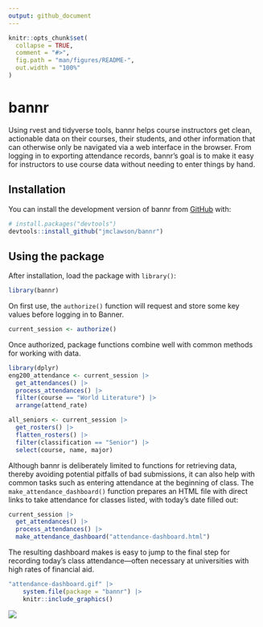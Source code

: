 ```yaml
---
output: github_document
---
```


<!-- README.md is generated from README.Rmd. Please edit that file -->

```r
knitr::opts_chunk$set(
  collapse = TRUE,
  comment = "#>",
  fig.path = "man/figures/README-",
  out.width = "100%"
)
```

# bannr

<!-- badges: start -->
<!-- badges: end -->

Using rvest and tidyverse tools, bannr helps course instructors get clean, actionable data on their courses, their students, and other information that can otherwise only be navigated via a web interface in the browser. From logging in to exporting attendance records, bannr's goal is to make it easy for instructors to use course data without needing to enter things by hand.

## Installation

You can install the development version of bannr from [GitHub](https://github.com/) with:

``` r
# install.packages("devtools")
devtools::install_github("jmclawson/bannr")
```

## Using the package

After installation, load the package with `library()`:

```r
library(bannr)
```

On first use, the `authorize()` function will request and store some key values before logging in to Banner.

```r
current_session <- authorize()
```

Once authorized, package functions combine well with common methods for working with data.

```r
library(dplyr)
eng200_attendance <- current_session |> 
  get_attendances() |>
  process_attendances() |> 
  filter(course == "World Literature") |> 
  arrange(attend_rate)

all_seniors <- current_session |> 
  get_rosters() |> 
  flatten_rosters() |> 
  filter(classification == "Senior") |> 
  select(course, name, major)
```

Although bannr is deliberately limited to functions for retrieving data, thereby avoiding potential pitfalls of bad submissions, it can also help with common tasks such as entering attendance at the beginning of class. The `make_attendance_dashboard()` function prepares an HTML file with direct links to take attendance for classes listed, with today's date filled out:

```r
current_session |> 
  get_attendances() |>
  process_attendances() |> 
  make_attendance_dashboard("attendance-dashboard.html")
```

The resulting dashboard makes is easy to jump to the final step for recording today's class attendance---often necessary at universities with high rates of financial aid.

```r
"attendance-dashboard.gif" |> 
    system.file(package = "bannr") |> 
    knitr::include_graphics()
```

![](man/figures/attendance-dashboard.gif)
